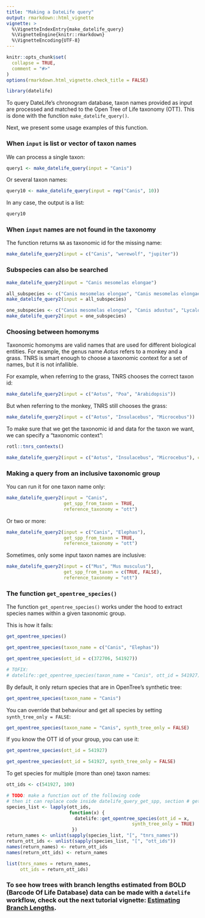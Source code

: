 ```yaml
---
title: "Making a DateLife query"
output: rmarkdown::html_vignette
vignette: >
  %\VignetteIndexEntry{make_datelife_query}
  %\VignetteEngine{knitr::rmarkdown}
  %\VignetteEncoding{UTF-8}
---
```


```r
knitr::opts_chunk$set(
  collapse = TRUE,
  comment = "#>"
)
options(rmarkdown.html_vignette.check_title = FALSE) 
```

```r
library(datelife)
```

To query DateLife's chronogram database, taxon names provided as input are processed and matched to the  Open Tree of Life taxonomy (OTT). This is done with the function `make_datelife_query()`. 

Next, we present some usage examples of this function.

### When `input` is list or vector of taxon names

We can process a single taxon:
```r
query1 <- make_datelife_query(input = "Canis")
```

Or several taxon names:
```r
query10 <- make_datelife_query(input = rep("Canis", 10))
```

In any case, the output is a list:

```r
query10
```

### When `input` names are not found in the taxonomy

The function returns `NA` as taxonomic id for the missing name:

```r
make_datelife_query2(input = c("Canis", "werewolf", "jupiter"))
```

### Subspecies can also be searched

```r
make_datelife_query2(input = "Canis mesomelas elongae")

all_subspecies <- c("Canis mesomelas elongae", "Canis mesomelas elongae")
make_datelife_query2(input = all_subspecies)

one_subspecies <- c("Canis mesomelas elongae", "Canis adustus", "Lycalopex fulvipes")
make_datelife_query2(input = one_subspecies)

```

### Choosing between homonyms

Taxonomic homonyms are valid names that are used for different biological entities. For example, the genus name _Aotus_ refers to a monkey and a grass.
TNRS is smart enough to choose a taxonomic context for a set of names, but it is not infallible.

For example, when referring to the grass, TNRS chooses the correct taxon id:

```r
make_datelife_query2(input = c("Aotus", "Poa", "Arabidopsis"))
```

But when referring to the monkey, TNRS still chooses the grass:

```r
make_datelife_query2(input = c("Aotus", "Insulacebus", "Microcebus"))
```
To make sure that we get the taxonomic id and data for the taxon we want, we can specify a "taxonomic context":

```r
rotl::tnrs_contexts()

make_datelife_query2(input = c("Aotus", "Insulacebus", "Microcebus"), context_name = "Mammals")
```
### Making a query from an inclusive taxonomic group

You can run it for one taxon name only:

```r
make_datelife_query2(input = "Canis",
                     get_spp_from_taxon = TRUE,
                     reference_taxonomy = "ott")
```

Or two or more:

```r
make_datelife_query2(input = c("Canis", "Elephas"),
                     get_spp_from_taxon = TRUE,
                     reference_taxonomy = "ott")
```

Sometimes, only some input taxon names are inclusive:

```r
make_datelife_query2(input = c("Mus", "Mus musculus"),
                     get_spp_from_taxon = c(TRUE, FALSE),
                     reference_taxonomy = "ott")
```

### The function `get_opentree_species()`

The function `get_opentree_species()` works under the hood to extract species names within a given taxonomic group.

This is how it fails:

```r
get_opentree_species()

get_opentree_species(taxon_name = c("Canis", "Elephas"))

get_opentree_species(ott_id = c(372706, 541927))

# TOFIX:
# datelife::get_opentree_species(taxon_name = "Canis", ott_id = 541927)
```

By default, it only return species that are in OpenTree's synthetic tree:

```r
get_opentree_species(taxon_name = "Canis")
```

You can override that behaviour and get all species by setting `synth_tree_only = FALSE`:

```r
get_opentree_species(taxon_name = "Canis", synth_tree_only = FALSE)

```

If you know the OTT id of your group, you can use it:

```r
get_opentree_species(ott_id = 541927)
```

```r
get_opentree_species(ott_id = 541927, synth_tree_only = FALSE)
```

To get species for multiple (more than one) taxon names:

```r
ott_ids <- c(541927, 100)

# TODO: make a function out of the following code
# then it can replace code inside datelife_query_get_spp, section # getting species
species_list <- lapply(ott_ids,
                       function(x) {
                         datelife::get_opentree_species(ott_id = x,
                                              synth_tree_only = TRUE)
                        })
return_names <- unlist(sapply(species_list, "[", "tnrs_names"))
return_ott_ids <- unlist(sapply(species_list, "[", "ott_ids"))
names(return_names) <- return_ott_ids
names(return_ott_ids) <- return_names

list(tnrs_names = return_names,
     ott_ids = return_ott_ids)

```

### To see how trees with branch lengths estimated from BOLD (Barcode Of Life Database) data can be made with a `datelife` workflow, check out the next tutorial vignette: [Estimating Branch Lengths](making_bold_trees.html).